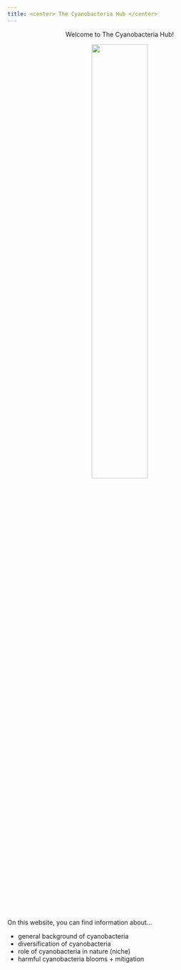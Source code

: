 ```yaml
---
title: <center> The Cyanobacteria Hub </center>
---
```


<center>
Welcome to The Cyanobacteria Hub!

![](pictures/IMG_4900.jpeg){width="50%"}

</center>

On this website, you can find information about...

<ul>

<li>general background of cyanobacteria</li>

<li>diversification of cyanobacteria</li>

<li>role of cyanobacteria in nature (niche)</li>

<li>harmful cyanobacteria blooms + mitigation</li>

</ul>

